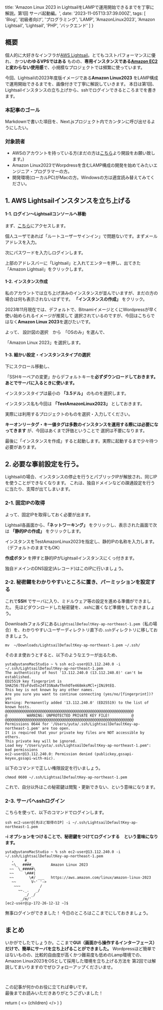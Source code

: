 
  title: 'Amazon Linux 2023 in LightsailをLAMPで運用開始できるまでを丁寧に解説。第1回 サーバ起動編。',
  date: '2023-11-05T13:37:39.000Z',
  tags: [
    'Blog',
    '初級者向け',
    'プログラミング',
    'LAMP',
    'AmazonLinux2023',
    'Amazon Lightsail',
    'Lightsail',
    'PHP',
    'バックエンド'
  ]
}

## 概要

個人的に大好きなインフラが[AWS Lightsail](https://aws.amazon.com/jp/lightsail/)。とてもコストパフォーマンスに優れ、
かつ**いわゆるVPSではある** ものの、**専用インスタンスである[Amazon EC2](https://aws.amazon.com/jp/ec2/)と変わらない使用感**で、小規模なプロジェクトでは頻繁に使っています。

今回、Lightsailの2023年度版イメージである**Amazon Linux2023** をLAMP構成で運用開始できるまでを、画像付きで丁寧に解説していきます。
本日は第1回、Lightsailインスタンスの立ち上げから、sshでログインできるところまでを書きます。

### 本記事のゴール

Markdownで書いた項目を、Next.jsプロジェクト内でカンタンに呼び出せるようにしたい。

### 対象読者

- AWSのアカウントを持っている方(まだの方は[こちら](https://aws.amazon.com/jp/free/)より開設をお願い致します。)
- Amazon Linux2023でWorpdressを含むLAMP構成の開発を始めてみたいエンジニア・プログラマーの方。
- 開発環境(ローカルPC)がMacの方。Windowsの方は適宜読み替えてみてください。

## 1. AWS Lightsailインスタンスを立ち上げる

#### 1-1. ログイン〜Lightsailコンソールへ移動

まず、[こちら](https://aws.amazon.com/jp/lightsail/)にアクセスします。

<MdxImage month="202311" image="aws1.png" annotation="コンソールにサインインを押す" />

個人ユーザであれば「ルートユーザーサインイン」で問題ないです。まずメールアドレスを入力。

<MdxImage month="202311" image="aws2.png" />

次にパスワードを入力しログインします。

<MdxImage month="202311" image="aws3.png" />

上部のアドレスバーに「Lightsail」と入れてエンターを押し、出てきた「Amazon Lightsail」をクリックします。

<MdxImage month="202311" image="aws4.png" />

#### 1-2. インスタンス作成

私のアカウントでは立ち上げ済みのインスタンスが並んでいますが、まだの方の場合は何も表示されないはずです。
**「インスタンスの作成」** をクリック。

<MdxImage month="202311" image="aws5.png?n=1" />

2023年11月現在では、デフォルトで、BitnamiイメージとくにWordpressが早く使い始められるイメージが推奨して
選択されているのですが、今回はこちらではなく**Amazon Linux 2023**を選びたいです。

よって、
設計図の選択　から　「OSのみ」を選んで、
<MdxImage month="202311" image="aws6.png?n=1" />

「Amazon Linux 2023」を選択します。

<MdxImage month="202311" image="aws7.png?n=1" />

#### 1-3. 細かい設定・インスタンスタイプの選択

下にスクロール移動し、

「SSHキーペアの変更」からデフォルトキーを**必ずダウンロードしておきます。あとでサーバに入るときに使います。**

<MdxImage month="202311" image="aws8.png?n=1" />

インスタンスタイプは最小の **「3.5ドル」** のものを選択します。

インスタンス名も今回は **「TestAmazonLinux2023」** としておきます。

<span className="hoso">実際には利用するプロジェクトのものを選択・入力してください。</span>

<MdxImage month="202311" image="aws9.png?n=1" />

**キーオンリータグ・キー値タグは多数のインスタンスを運用する際には必要になってきます** が、今回はあくまで評価ということで
選択は不要になります。

最後に「インスタンスを作成」すると起動します。実際に起動するまで少々待つ必要があります。

<MdxImage month="202311" image="aws10.png?n=1" isHalf={true} annotation="しばらく待つと" />
<MdxImage month="202311" image="aws11.png?n=1" isHalf={true} annotation="起動状態になります。"/>

## 2. 必要な事前設定を行う。

Lightsailの場合、インスタンスの停止を行うとパブリックIPが解放され、同じIPを使うことができなくなります。
これは、独自ドメインなどの疎通設定を行うに当たり、支障が出てしまいます。

<MdxImage month="202311" image="aws12.png?n=2" annotation="停止するとパブリックIPは「利用不可」と表示される" />


### 2-1. 固定IPの取得

よって、固定IPを取得しておく必要が出ます。

Lightsail各画面から、**「ネットワーキング」** をクリックし、表示された画面で次は **「静的IPの作成」** をクリックします。


<MdxImage month="202311" image="aws13.png?n=2"  annotation="停止するとパブリックIPは「利用不可」と表示される" />

インスタンスをTestAmazonLinux2023を指定し、静的IPの名称を入力します。（デフォルトのままでもOK）

<MdxImage month="202311" image="aws14.png?n=2"  annotation="" />

**作成ボタン** を押すと静的IPがLightsailインスタンスにくっ付きます。

<MdxImage month="202311" image="aws15.png?n=1"  />

独自ドメインのDNS設定(Aレコード)はこのIPに行いましょう。

<MdxImage month="202311" image="aws16.png?n=1"  annotation="静的パブリックIPが表示される" />

### 2-2. 秘密鍵をわかりやすいところに置き、パーミッションを設定する

これで**SSH** でサーバに入り、ミドルウェア等の設定を進める準備ができました。
先ほどダウンロードした秘密鍵を、.sshに置くなど準備をしておきましょう。

Downloadsフォルダにある`LightsailDefaultKey-ap-northeast-1.pem`（私の場合）を、わかりやすいユーザーディレクトリ直下の`.ssh`ディレクトリに移しておきましょう。

```
mv  ~/Downloads/LightsailDefaultKey-ap-northeast-1.pem ~/.ssh/
```

そのまま使おうとすると、以下のようなエラーが出るため、

```
yuta@yutanoMacStudio ~ % ssh ec2-user@13.112.240.0 -i ~/.ssh/LightsailDefaultKey-ap-northeast-1.pem
The authenticity of host '13.112.240.0 (13.112.240.0)' can't be established.
ED25519 key fingerprint is SHA256:TEvFdvd5x24f3SNaAvThnhOTe468mksMCl+jINi9tEQ.
This key is not known by any other names.
Are you sure you want to continue connecting (yes/no/[fingerprint])? yes
Warning: Permanently added '13.112.240.0' (ED25519) to the list of known hosts.
@@@@@@@@@@@@@@@@@@@@@@@@@@@@@@@@@@@@@@@@@@@@@@@@@@@@@@@@@@@
@         WARNING: UNPROTECTED PRIVATE KEY FILE!          @
@@@@@@@@@@@@@@@@@@@@@@@@@@@@@@@@@@@@@@@@@@@@@@@@@@@@@@@@@@@
Permissions 0644 for '/Users/yuta/.ssh/LightsailDefaultKey-ap-northeast-1.pem' are too open.
It is required that your private key files are NOT accessible by others.
This private key will be ignored.
Load key "/Users/yuta/.ssh/LightsailDefaultKey-ap-northeast-1.pem": bad permissions
ec2-user@13.112.240.0: Permission denied (publickey,gssapi-keyex,gssapi-with-mic).
```

以下のコマンドで正しい権限設定を行いましょう。

```
chmod 0600 ~/.ssh/LightsailDefaultKey-ap-northeast-1.pem
```

これで、<span className="hoso">自分以外はこの秘密鍵は閲覧・更新できない、という意味になります。</span>

### 2-3. サーバへsshログイン

こちらを使って、以下のコマンドでログインします。

```
ssh ec2-user@[先ほど取得のIP] -i ~/.ssh/LightsailDefaultKey-ap-northeast-1.pem
```

**-i オプションをつけることで、秘密鍵をつけてログインする　という意味になります。** 

```
yuta@yutanoMacStudio ~ % ssh ec2-user@13.112.240.0 -i ~/.ssh/LightsailDefaultKey-ap-northeast-1.pem
   ,     #_
   ~\_  ####_        Amazon Linux 2023
  ~~  \_#####\
  ~~     \###|
  ~~       \#/ ___   https://aws.amazon.com/linux/amazon-linux-2023
   ~~       V~' '->
    ~~~         /
      ~~._.   _/
         _/ _/
       _/m/'
[ec2-user@ip-172-26-12-12 ~]$
```

<span className="hoso">無事ログインができました！</span>
今日のところはここまでにしておきましょう。

## まとめ

いかがでしたでしょうか。ここまで**GUI（画面から操作するインターフェース）だけで、簡単にサーバを立ち上げることができました。**
Wordpressほど簡単ではないものの、比較的自由度が高くかつ難易度も低めのLamp環境での、Amazon Linux2023をOSとして採用した環境を立ち上げる方法を
第2回では解説してまいりますのでぜひフォローアップくださいませ。

<br />

この記事が何かのお役に立てれば幸いです。<br />
最後までお読みいただきありがとうございました！

  return (
    <Layout meta={meta}>
      <>
        {children}
      </>
    </Layout>
  )
}

